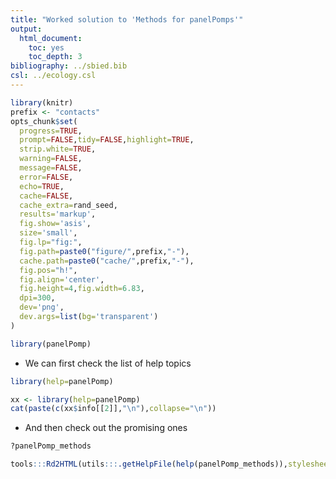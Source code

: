 ```yaml
---
title: "Worked solution to 'Methods for panelPomps'"
output:
  html_document:
    toc: yes
    toc_depth: 3
bibliography: ../sbied.bib
csl: ../ecology.csl
---
```


```r
library(knitr)
prefix <- "contacts"
opts_chunk$set(
  progress=TRUE,
  prompt=FALSE,tidy=FALSE,highlight=TRUE,
  strip.white=TRUE,
  warning=FALSE,
  message=FALSE,
  error=FALSE,
  echo=TRUE,
  cache=FALSE,
  cache_extra=rand_seed,
  results='markup',
  fig.show='asis',
  size='small',
  fig.lp="fig:",
  fig.path=paste0("figure/",prefix,"-"),
  cache.path=paste0("cache/",prefix,"-"),
  fig.pos="h!",
  fig.align='center',
  fig.height=4,fig.width=6.83,
  dpi=300,
  dev='png',
  dev.args=list(bg='transparent')
)

```

```r
library(panelPomp)
```

* We can first check the list of help topics

```r
library(help=panelPomp)
```


```r
xx <- library(help=panelPomp)
cat(paste(c(xx$info[[2]],"\n"),collapse="\n"))
```

* And then check out the promising ones


```r
?panelPomp_methods
```

```r
tools:::Rd2HTML(utils:::.getHelpFile(help(panelPomp_methods)),stylesheet="")
```
